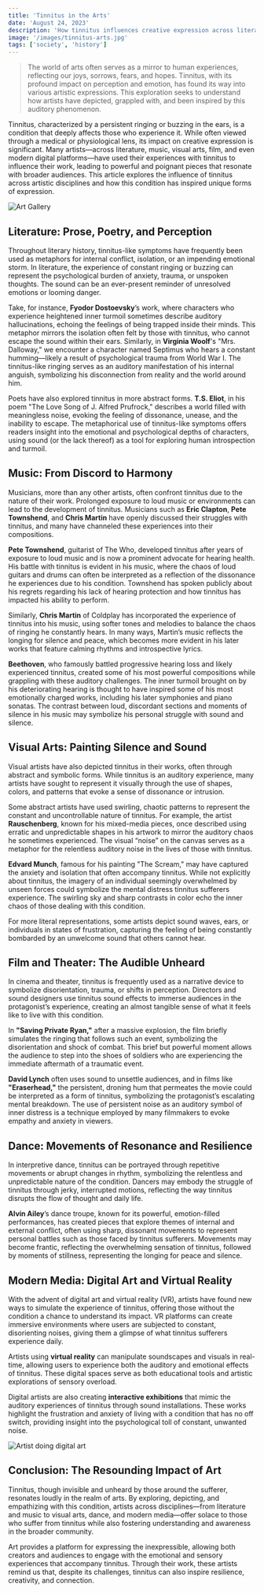 ```yaml
---
title: 'Tinnitus in the Arts'
date: 'August 24, 2023'
description: 'How tinnitus influences creative expression across literature, music, and visual arts, forming a unique symphony of perception.'
image: '/images/tinnitus-arts.jpg'
tags: ['society', 'history']
---
```


<Blockquote>
  The world of arts often serves as a mirror to human experiences, reflecting
  our joys, sorrows, fears, and hopes. Tinnitus, with its profound impact on
  perception and emotion, has found its way into various artistic expressions.
  This exploration seeks to understand how artists have depicted, grappled with,
  and been inspired by this auditory phenomenon.
</Blockquote>

Tinnitus, characterized by a persistent ringing or buzzing in the ears, is a condition that deeply affects those who experience it. While often viewed through a medical or physiological lens, its impact on creative expression is significant. Many artists—across literature, music, visual arts, film, and even modern digital platforms—have used their experiences with tinnitus to influence their work, leading to powerful and poignant pieces that resonate with broader audiences. This article explores the influence of tinnitus across artistic disciplines and how this condition has inspired unique forms of expression.

<Image src="/images/tinnitus-arts.jpg" alt="Art Gallery" />

## <Highlighter>Literature: Prose, Poetry, and Perception</Highlighter>

Throughout literary history, tinnitus-like symptoms have frequently been used as metaphors for internal conflict, isolation, or an impending emotional storm. In literature, the experience of constant ringing or buzzing can represent the psychological burden of anxiety, trauma, or unspoken thoughts. The sound can be an ever-present reminder of unresolved emotions or looming danger.

Take, for instance, **Fyodor Dostoevsky**’s work, where characters who experience heightened inner turmoil sometimes describe auditory hallucinations, echoing the feelings of being trapped inside their minds. This metaphor mirrors the isolation often felt by those with tinnitus, who cannot escape the sound within their ears. Similarly, in **Virginia Woolf**'s "Mrs. Dalloway," we encounter a character named Septimus who hears a constant humming—likely a result of psychological trauma from World War I. The tinnitus-like ringing serves as an auditory manifestation of his internal anguish, symbolizing his disconnection from reality and the world around him.

Poets have also explored tinnitus in more abstract forms. **T.S. Eliot**, in his poem "The Love Song of J. Alfred Prufrock," describes a world filled with meaningless noise, evoking the feeling of dissonance, unease, and the inability to escape. The metaphorical use of tinnitus-like symptoms offers readers insight into the emotional and psychological depths of characters, using sound (or the lack thereof) as a tool for exploring human introspection and turmoil.

<AdComponent />

## <Highlighter>Music: From Discord to Harmony</Highlighter>

Musicians, more than any other artists, often confront tinnitus due to the nature of their work. Prolonged exposure to loud music or environments can lead to the development of tinnitus. Musicians such as **Eric Clapton**, **Pete Townshend**, and **Chris Martin** have openly discussed their struggles with tinnitus, and many have channeled these experiences into their compositions.

**Pete Townshend**, guitarist of The Who, developed tinnitus after years of exposure to loud music and is now a prominent advocate for hearing health. His battle with tinnitus is evident in his music, where the chaos of loud guitars and drums can often be interpreted as a reflection of the dissonance he experiences due to his condition. Townshend has spoken publicly about his regrets regarding his lack of hearing protection and how tinnitus has impacted his ability to perform.

Similarly, **Chris Martin** of Coldplay has incorporated the experience of tinnitus into his music, using softer tones and melodies to balance the chaos of ringing he constantly hears. In many ways, Martin’s music reflects the longing for silence and peace, which becomes more evident in his later works that feature calming rhythms and introspective lyrics.

**Beethoven**, who famously battled progressive hearing loss and likely experienced tinnitus, created some of his most powerful compositions while grappling with these auditory challenges. The inner turmoil brought on by his deteriorating hearing is thought to have inspired some of his most emotionally charged works, including his later symphonies and piano sonatas. The contrast between loud, discordant sections and moments of silence in his music may symbolize his personal struggle with sound and silence.

## <Highlighter>Visual Arts: Painting Silence and Sound</Highlighter>

Visual artists have also depicted tinnitus in their works, often through abstract and symbolic forms. While tinnitus is an auditory experience, many artists have sought to represent it visually through the use of shapes, colors, and patterns that evoke a sense of dissonance or intrusion.

Some abstract artists have used swirling, chaotic patterns to represent the constant and uncontrollable nature of tinnitus. For example, the artist **Rauschenberg**, known for his mixed-media pieces, once described using erratic and unpredictable shapes in his artwork to mirror the auditory chaos he sometimes experienced. The visual “noise” on the canvas serves as a metaphor for the relentless auditory noise in the lives of those with tinnitus.

**Edvard Munch**, famous for his painting "The Scream," may have captured the anxiety and isolation that often accompany tinnitus. While not explicitly about tinnitus, the imagery of an individual seemingly overwhelmed by unseen forces could symbolize the mental distress tinnitus sufferers experience. The swirling sky and sharp contrasts in color echo the inner chaos of those dealing with this condition.

For more literal representations, some artists depict sound waves, ears, or individuals in states of frustration, capturing the feeling of being constantly bombarded by an unwelcome sound that others cannot hear.

## <Highlighter>Film and Theater: The Audible Unheard</Highlighter>

In cinema and theater, tinnitus is frequently used as a narrative device to symbolize disorientation, trauma, or shifts in perception. Directors and sound designers use tinnitus sound effects to immerse audiences in the protagonist’s experience, creating an almost tangible sense of what it feels like to live with this condition.

In **"Saving Private Ryan,"** after a massive explosion, the film briefly simulates the ringing that follows such an event, symbolizing the disorientation and shock of combat. This brief but powerful moment allows the audience to step into the shoes of soldiers who are experiencing the immediate aftermath of a traumatic event.

**David Lynch** often uses sound to unsettle audiences, and in films like **"Eraserhead,"** the persistent, droning hum that permeates the movie could be interpreted as a form of tinnitus, symbolizing the protagonist’s escalating mental breakdown. The use of persistent noise as an auditory symbol of inner distress is a technique employed by many filmmakers to evoke empathy and anxiety in viewers.

<AdComponent />

## <Highlighter>Dance: Movements of Resonance and Resilience</Highlighter>

In interpretive dance, tinnitus can be portrayed through repetitive movements or abrupt changes in rhythm, symbolizing the relentless and unpredictable nature of the condition. Dancers may embody the struggle of tinnitus through jerky, interrupted motions, reflecting the way tinnitus disrupts the flow of thought and daily life.

**Alvin Ailey**’s dance troupe, known for its powerful, emotion-filled performances, has created pieces that explore themes of internal and external conflict, often using sharp, dissonant movements to represent personal battles such as those faced by tinnitus sufferers. Movements may become frantic, reflecting the overwhelming sensation of tinnitus, followed by moments of stillness, representing the longing for peace and silence.

## <Highlighter>Modern Media: Digital Art and Virtual Reality</Highlighter>

With the advent of digital art and virtual reality (VR), artists have found new ways to simulate the experience of tinnitus, offering those without the condition a chance to understand its impact. VR platforms can create immersive environments where users are subjected to constant, disorienting noises, giving them a glimpse of what tinnitus sufferers experience daily.

Artists using **virtual reality** can manipulate soundscapes and visuals in real-time, allowing users to experience both the auditory and emotional effects of tinnitus. These digital spaces serve as both educational tools and artistic explorations of sensory overload.

Digital artists are also creating **interactive exhibitions** that mimic the auditory experiences of tinnitus through sound installations. These works highlight the frustration and anxiety of living with a condition that has no off switch, providing insight into the psychological toll of constant, unwanted noise.

<Image src="/images/digital-art.jpg" alt="Artist doing digital art" />

## <Highlighter>Conclusion: The Resounding Impact of Art</Highlighter>

Tinnitus, though invisible and unheard by those around the sufferer, resonates loudly in the realm of arts. By exploring, depicting, and empathizing with this condition, artists across disciplines—from literature and music to visual arts, dance, and modern media—offer solace to those who suffer from tinnitus while also fostering understanding and awareness in the broader community.

Art provides a platform for expressing the inexpressible, allowing both creators and audiences to engage with the emotional and sensory experiences that accompany tinnitus. Through their work, these artists remind us that, despite its challenges, tinnitus can also inspire resilience, creativity, and connection.
